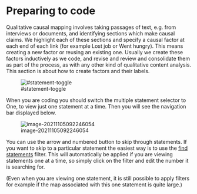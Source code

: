 #  Preparing to code{#xcoding}

Qualitative causal mapping involves taking passages of text, e.g. from interviews or documents, and identifying sections which make causal claims. We highlight each of these sections and specify a causal factor at each end of each link (for example Lost job or Went hungry). This means creating a new factor or reusing an existing one. Usually we create these factors inductively as we code, and revise and review and consolidate them as part of the process, as with any other kind of qualitative content analysis. This section is about how to create factors and their labels.



![#statement-toggle](_assets/image-20211026110623336.png){max-width=650}

When you are coding you should switch the multiple statement selector to One, to view just one statement at a time. Then you will see the navigation bar displayed below.

![image-20211105092246054](_assets/image-20211105092246054.png)

You can use the arrow and numbered button to skip through statements. If you want to skip to a particular statement the easiest way is to use the [find statements](xfind-statements-links) filter. This will automatically be applied if you are viewing statements one at a time, so simply click on the filter and edit the number it is searching for.

(Even when you are viewing one statement, it is still possible to apply filters for example if the map associated with this one statement is quite large.)

